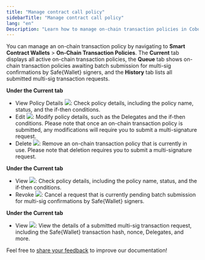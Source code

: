 ```yaml
---
title: "Manage contract call policy"
sidebarTitle: "Manage contract call policy"
lang: "en"
Description: "Learn how to manage on-chain transaction policies in Cobo Portal, including viewing, editing, and tracking policies."
---
```


You can manage an on-chain transaction policy by navigating to **Smart Contract Wallets** > **On-Chain Transaction Policies**. The **Current** tab displays all active on-chain transaction policies, the **Queue** tab shows on-chain transaction policies awaiting batch submission for multi-sig confirmations by Safe&#123;Wallet&#125; signers, and the **History** tab lists all submitted multi-sig transaction requests.

**Under the Current tab**
- View Policy Details <img src="/en/images/risk-controls/view.svg" className="icon"></img>: Check policy details, including the policy name, status, and the if-then conditions.
- Edit <img src="/en/images/risk-controls/edit.svg" className="icon"></img>: Modify policy details, such as the Delegates and the if-then conditions. Please note that once an on-chain transaction policy is submitted, any modifications will require you to submit a multi-signature request.
- Delete <img src="/en/images/risk-controls/delete.svg" className="icon"></img>: Remove an on-chain transaction policy that is currently in use. Please note that deletion requires you to submit a multi-signature request.

**Under the Current tab**
- View <img src="/en/images/risk-controls/view.svg" className="icon"></img>: Check policy details, including the policy name, status, and the if-then conditions.
- Revoke <img src="/en/images/risk-controls/revoke.svg" className="icon"></img>: Cancel a request that is currently pending batch submission for multi-sig confirmations by Safe&#123;Wallet&#125; signers.

**Under the Current tab**
- View <img src="/en/images/risk-controls/view.svg" className="icon"></img>: View the details of a submitted multi-sig transaction request, including the Safe&#123;Wallet&#125; transaction hash, nonce, Delegates, and more.


<Tip>Feel free to [share your feedback](https://forms.zohopublic.com/cobo/form/DocumentFeedbackForm/formperma/QvLOhxJv1_JMsJ-1dleZ8Itb_7rzN-LtgvsDdxosoVI?referrername=manuals) to improve our documentation!</Tip>